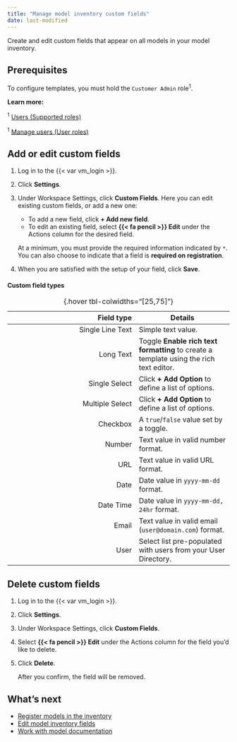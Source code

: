 ```yaml
---
title: "Manage model inventory custom fields"
date: last-modified
---
```


Create and edit custom fields that appear on all models in your model inventory. 

## Prerequisites

To configure templates, you must hold the `Customer Admin` role^1^. 

::: {.column-margin}
**Learn more:**

^1^ [Users (Supported roles)](../onboarding-users.qmd#supported-roles)

^1^ [Manage users (User roles)](../manage-users.qmd#user-roles)
:::

## Add or edit custom fields

1. Log in to the {{< var vm_login >}}.

2. Click **Settings**.

3. Under Workspace Settings, click **Custom Fields**. Here you can edit existing custom fields, or add a new one:

    - To add a new field, click **+ Add new field**. 
    - To edit an existing field, select **{{< fa pencil >}} Edit** under the Actions column for the desired field.

    At a minimum, you must provide the required information indicated by `*`. You can also choose to indicate that a field is **required on registration**.

4. When you are satisfied with the setup of your field, click **Save**.

#### Custom field types

| Field type | Details | 
|---:|---|
| Single Line Text | Simple text value. |
| Long Text | Toggle **Enable rich text formatting** to create a template using the rich text editor. |
| Single Select | Click **+ Add Option** to define a list of options. |
| Multiple Select | Click **+ Add Option** to define a list of options. |
| Checkbox | A `true`/`false` value set by a toggle. |
| Number | Text value in valid number format. |
| URL | Text value in valid URL format. |
| Date | Date value in `yyyy-mm-dd` format. |
| Date Time | Date value in `yyyy-mm-dd, 24hr` format. |
| Email |Text value in valid email (`user@domain.com`) format. |
| User | Select list pre-populated with users from your User Directory. |
: {.hover tbl-colwidths="[25,75]"}

## Delete custom fields

1. Log in to the {{< var vm_login >}}.

2. Click **Settings**.

3. Under Workspace Settings, click **Custom Fields**. 

4. Select **{{< fa pencil >}} Edit** under the Actions column for the field you'd like to delete.

5. Click **Delete**.

    After you confirm, the field will be removed.

## What's next

- [Register models in the inventory](register-models-in-model-inventory.qmd)
- [Edit model inventory fields](edit-model-inventory-fields.qmd)
- [Work with model documentation](../model-documentation/working-with-model-documentation.qmd)
